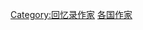 {{Categories by country|nocat}}
{{DEFAULTSORT:Memoirists, Nationality}}
[[Category:回忆录作家|Category:回忆录作家]]
[[Category:各国作家|]]